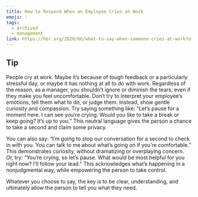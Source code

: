 ```yaml
---
title: How to Respond When an Employee Cries at Work
emoji: 💡
tags:
  - Archived
  - management
link: https://hbr.org/2020/06/what-to-say-when-someone-cries-at-work?utm_medium=email&utm_source=newsletter_daily&utm_campaign=mtod_notactsubs
---
```


## Tip

People cry at work. Maybe it’s because of tough feedback or a particularly stressful day, or maybe it has nothing at all to do with work. Regardless of the reason, as a manager, you shouldn’t ignore or diminish the tears, even if they make you feel uncomfortable.<Highlight> Don’t try to interpret your employee’s emotions, tell them what to do, or judge them</Highlight>. Instead, show gentle curiosity and compassion. Try saying something
like: “Let’s pause for a moment here. I can see you’re crying. Would you like to
take a break or keep going? It’s up to you.” <Highlight>This neutral language gives the person a chance to take a second and claim some privacy</Highlight>.

You can also say: “I’m going to stop our conversation for a second to check in with you. You can talk to me about what’s going on if you’re comfortable.” <Highlight>This demonstrates curiosity, without dramatizing or overplaying concern</Highlight>. Or, try: “You’re crying, so let’s pause. What would be most helpful for you right now? I’ll follow your lead.” This acknowledges what’s happening in a nonjudgmental way, while empowering the person to take control.

Whatever you choose to say, <Highlight>the key is to be clear, understanding, and ultimately allow the person to tell you what they need</Highlight>.
